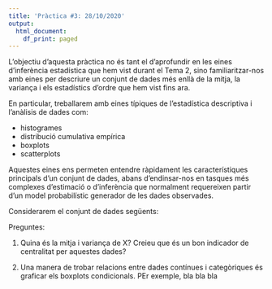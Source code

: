 ```yaml
---
title: 'Pràctica #3: 28/10/2020'
output:
  html_document:
    df_print: paged
---
```


L'objectiu d'aquesta pràctica no és tant el d'aprofundir en les eines
d'inferència estadística que hem vist durant el Tema 2, sino familiaritzar-nos amb eines per descriure un conjunt de dades més enllà de la mitja, la variança i els estadístics d'ordre que hem vist fins ara.

En particular, treballarem amb eines
típiques de l'estadística descriptiva i l'anàlisis de dades com:

- histogrames
- distribució cumulativa empírica
- boxplots
- scatterplots

Aquestes eines ens permeten entendre ràpidament les característiques principals d'un conjunt de dades, abans d'endinsar-nos en tasques més complexes d'estimació o d'inferència que normalment requereixen partir d'un model probabilístic generador de les dades observades.

Considerarem el conjunt de dades següents:


Preguntes:

1. Quina és la mitja i variança de X? Creieu que és un bon indicador de centralitat per aquestes dades?


2. Una manera de trobar relacions entre dades contínues i categòriques és graficar els boxplots condicionals. PEr exemple, bla bla bla

